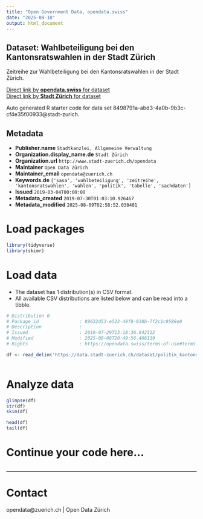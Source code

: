 ```yaml
---
title: "Open Government Data, opendata.swiss"
date: "2025-08-10"
output: html_document
---
```


## Dataset: Wahlbeteiligung bei den Kantonsratswahlen in der Stadt Zürich

Zeitreihe zur Wahlbeteiligung bei den Kantonsratswahlen in der Stadt Zürich.



[Direct link by **opendata.swiss** for dataset](https://opendata.swiss/de/dataset/wahlbeteiligung-bei-den-kantonsratswahlen-in-der-stadt-zurich-seit-19201)<br>
[Direct link by **Stadt Zürich** for dataset](https://data.stadt-zuerich.ch/dataset/politik_kantonsratswahlen_wahlbeteiligung_seit1920_od7024)

Auto generated R starter code for data set 8498791a-abd3-4a0b-9b3c-cf4e35f00933@stadt-zurich.

## Metadata

- **Publisher.name** `Stadtkanzlei, Allgemeine Verwaltung`
- **Organization.display_name.de** `Stadt Zürich`
- **Organization.url** `http://www.stadt-zuerich.ch/opendata`
- **Maintainer** `Open Data Zürich`
- **Maintainer_email** `opendata@zuerich.ch`
- **Keywords.de** `['sasa', 'wahlbeteiligung', 'zeitreihe', 'kantonsratswahlen', 'wahlen', 'politik', 'tabelle', 'sachdaten']`
- **Issued** `2019-03-04T00:00:00`
- **Metadata_created** `2019-07-30T01:03:10.926467`
- **Metadata_modified** `2025-08-09T02:58:52.038401`


# Load packages

```r

library(tidyverse)
library(skimr)

```

# Load data

-   The dataset has 1 distribution(s) in CSV format.
-   All available CSV distributions are listed below and can be read into a tibble.

```r

# Distribution 0
# Package_id               : 89632d53-e522-48f8-938b-7f2c1c9588e0
# Description              : 
# Issued                   : 2019-07-29T13:18:36.942312
# Modified                 : 2025-08-08T20:49:56.466119
# Rights                   : https://opendata.swiss/terms-of-use#terms_open

df <- read_delim('https://data.stadt-zuerich.ch/dataset/politik_kantonsratswahlen_wahlbeteiligung_seit1920_od7024/download/POL702OD7024.csv')



```

# Analyze data

```r

glimpse(df)
str(df)
skim(df)

head(df)
tail(df)

```

# Continue your code here...

```r

```

------------------------------------------------------------------------

# Contact

opendata@zuerich.ch | Open Data Zürich
